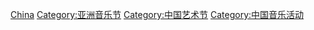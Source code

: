[[Category:各国音乐节|China]]
[[Category:亚洲音乐节|Category:亚洲音乐节]]
[[Category:中国艺术节|Category:中国艺术节]]
[[Category:中国音乐活动|Category:中国音乐活动]]